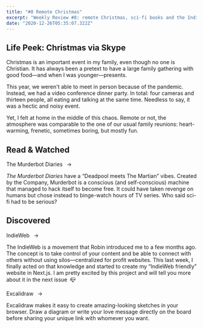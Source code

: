 ```yaml
---
title: "#8 Remote Christmas"
excerpt: "Weekly Review #8: remote Christmas, sci-fi books and the IndieWeb"
date: "2020-12-26T05:35:07.322Z"
---
```


## Life Peek: Christmas via Skype

Christmas is an important event in my family, even though no one is Christian. It has always been a pretext to have a large family gathering with good food—and when I was younger—presents.

This year, we weren't able to meet in person because of the pandemic. Instead, we had a video conference dinner party. In total: four cameras and thirteen people, all eating and talking at the same time. Needless to say, it was a hectic and noisy event.

Yet, I felt at home in the middle of this chaos. Remote or not, the atmosphere was comparable to the one of our usual family reunions: heart-warming, frenetic, sometimes boring, but mostly fun.

## Read & Watched

<Flex>
  <Column size="1">
    <p>
      <Link href="https://en.wikipedia.org/wiki/The_Murderbot_Diaries">
        The Murderbot Diaries
      </Link>
      &ensp;→
    </p>
  </Column>
  <Column size="2">
    <p>
      <em>The Murderbot Diaries</em> have a “Deadpool meets The Martian” vibes.
      Created by the Company, Murderbot is a conscious (and self-conscious)
      machine that managed to hack itself to become free. It could have taken
      revenge on humans but chose instead to binge-watch hours of TV series. Who
      said sci-fi had to be serious?
    </p>
  </Column>
</Flex>

## Discovered

<Flex>
  <Column size="1">
    <p>
      <Link href="https://indieweb.org/">IndieWeb</Link>
      &ensp;→
    </p>
  </Column>
  <Column size="2">
    <p>
      The IndieWeb is a movement that Robin introduced me to a few months ago.
      The concept is to take control of your content and be able to connect with
      others without using silos—centralized for profit websites. This last
      week, I finally acted on that knowledge and started to create my “IndieWeb
      friendly” website in Next.js. I am pretty excited by this project and will
      tell you more about it in the next issue&ensp;📪
    </p>
  </Column>
</Flex>
<Flex>
  <Column size="1">
    <p>
      <Link href="https://excalidraw.com/">Excalidraw</Link>
      &ensp;→
    </p>
  </Column>
  <Column size="2">
    <p>
      Excalidraw makes it easy to create amazing-looking sketches in your
      browser. Draw a diagram or write your love message directly on the board
      before sharing your unique link with whomever you want.
    </p>
  </Column>
</Flex>
